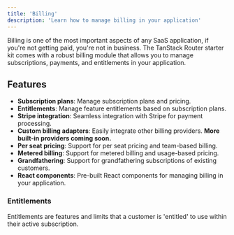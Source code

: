```yaml
---
title: 'Billing'
description: 'Learn how to manage billing in your application'
---
```


Billing is one of the most important aspects of any SaaS application, if you're not getting paid, you're not in business.
The TanStack Router starter kit comes with a robust billing module that allows you to manage subscriptions, payments, and entitlements in your application.

## Features

- **Subscription plans**: Manage subscription plans and pricing.
- **Entitlements**: Manage feature entitlements based on subscription plans.
- **Stripe integration**: Seamless integration with Stripe for payment processing.
- **Custom billing adapters**: Easily integrate other billing providers. **More built-in providers coming soon.**
- **Per seat pricing**: Support for per seat pricing and team-based billing.
- **Metered billing**: Support for metered billing and usage-based pricing.
- **Grandfathering**: Support for grandfathering subscriptions of existing customers.
- **React components**: Pre-built React components for managing billing in your application.

### Entitlements

Entitlements are features and limits that a customer is 'entitled' to use within their active subscription.
